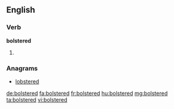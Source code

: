 ==English==

===Verb===
'''bolstered'''

# {{past of|bolster}}

===Anagrams===
* [[lobstered#English|lobstered]]

[[de:bolstered]]
[[fa:bolstered]]
[[fr:bolstered]]
[[hu:bolstered]]
[[mg:bolstered]]
[[ta:bolstered]]
[[vi:bolstered]]